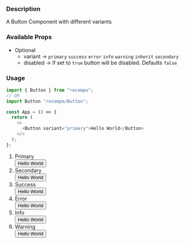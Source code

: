 
### Description

A Button Component with different variants

### Available Props
- Optional
   - variant &rarr; `primary` `success` `error` `info` `warning` `inherit` `secondary`
   - disabled &rarr; If set to `true` button will be disabled. Defaults `false`

### Usage

```js
import { Button } from "recompo";
// OR
import Button "recompo/Button";

const App = () => {
  return (
    <>
      <Button variant="primary">Hello World</Button>
    </>
  );
};
```

1. Primary
   <br />
   <Button variant="primary">Hello World</Button>
2. Secondary
   <br />
   <Button variant="secondary">Hello World</Button>
3. Success
   <br />
   <Button variant="success">Hello World</Button>
4. Error
   <br />
   <Button variant="error">Hello World</Button>
5. Info
   <br />
   <Button variant="info">Hello World</Button>
6. Warning
   <br />
   <Button variant="warning">Hello World</Button>
